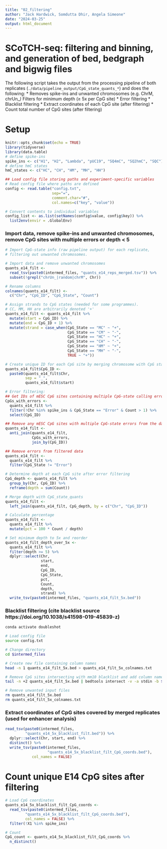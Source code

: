 ```yaml
---
title: "02_filtering"
author: "Jack Hardwick, Somdutta Dhir, Angela Simeone"
date: "2024-03-25"
output: html_document
---
```


# SCoTCH-seq: filtering and binning, and generation of bed, bedgraph and bigwig files

The following script takes the output from the processing pipeline of both replicates (`./data/pipeline_output/CpG_state_quants_*`) and does the following:
* Removes spike-ins and unwanted chromosomes (e.g. ChrM, chrUn_*)
* Filters for minimum depth (≥ 5x per CpG site)
* Error filtering 
* Blacklist filtering
* Extract coordinates of each CpG site (after filtering)
* Count total number of CpG sites (after filtering)


# Setup
```r
knitr::opts_chunk$set(echo = TRUE)
library(tidyverse)
library(data.table)
# define spike-ins
spike_ins <- c("H1", "H2", "Lambda", "pUC19", "SQ4mC", "SQ2hmC", "SQC")
# define hmC states
hmC_states <- c("HC", "CH", "HM", "MH", "HH")

## Load config file storing paths and experiment-specific variables
# Read config file where paths are defined
config <- read.table("config.txt", 
                     sep="=", 
                     comment.char="#", 
                     col.names=c("key", "value"))

# Convert contents to individual variables
config_list <- as.list(setNames(config$value, config$key)) %>%
  list2env(envir = .GlobalEnv)
```

### Import data, remove spike-ins and unwanted chromosomes, remove CpG sites with multiple errors or depth < 5
```r
# Import CpG-state info (raw pipeline output) for each replicate,
# filtering out unwanted chromosomes.

# Import data and remove unwanted chromosomes
quants_e14_filt <-
  read_tsv(paste0(intermed_files, "quants_e14_reps_merged.tsv")) %>%
  subset(!grepl("chrUn_|random|chrM", Chr))

# Rename columns
colnames(quants_e14_filt) <-
  c("Chr", "CpG_ID", "CpG_State", "Count")

# Assign strands to CpG states (needed for some programmes).
# CC, MM, HH are arbitrarily denoted '+'
quants_e14_filt <- quants_e14_filt %>%
  mutate(start = CpG_ID) %>%
  mutate(end = CpG_ID + 1) %>%
  mutate(strand = case_when(CpG_State == "MC" ~ "+",
                            CpG_State == "CM" ~ "-",
                            CpG_State == "HC" ~ "+",
                            CpG_State == "CH" ~ "-",
                            CpG_State == "HM" ~ "+",
                            CpG_State == "MH" ~ "-",
                            TRUE ~ "+"))

# Create unique ID for each CpG site by merging chromosome with CpG start coord
quants_e14_filt$CpG_ID <-
  paste0(quants_e14_filt$Chr,
         sep = "_",
         quants_e14_filt$start)

# Error filtering:
## Get IDs of mESC CpG sites containing multiple CpG-state calling errors
CpGs_with_errors <-
  quants_e14_filt %>%
  filter(!Chr %in% spike_ins & CpG_State == "Error" & Count > 1) %>%
  select(CpG_ID)

## Remove any mESC CpG sites with multiple CpG-state errors from the data
quants_e14_filt <-
  anti_join(quants_e14_filt,
            CpGs_with_errors,
            join_by(CpG_ID))

## Remove errors from filtered data
quants_e14_filt <-
  quants_e14_filt %>%
  filter(CpG_State != "Error")

# Determine depth at each CpG site after error filtering
CpG_depth <- quants_e14_filt %>%
  group_by(Chr, CpG_ID) %>%
  reframe(depth = sum(Count))

# Merge depth with CpG_state_quants
quants_e14_filt <-
  left_join(quants_e14_filt, CpG_depth, by = c("Chr", "CpG_ID"))

# Calculate percentage
quants_e14_filt <-
  quants_e14_filt %>%
  mutate(pct = 100 * Count / depth)

# Set minimum depth to 5x and reorder
quants_e14_filt_depth_over_5x <-
  quants_e14_filt %>%
  filter(depth >= 5) %>%
  dplyr::select(Chr,
                start,
                end,
                CpG_ID,
                CpG_State,
                pct,
                Count,
                depth,
                strand) %>%
  write_tsv(paste0(intermed_files, "quants_e14_filt_5x.bed"))
```

### Blacklist filtering (cite blacklist source https://doi.org/10.1038/s41598-019-45839-z)
```zsh
conda activate doubleshot

# Load config file
source config.txt

# Change directory
cd $intermed_files

# Create new file containing column names
head -n 1 quants_e14_filt_5x.bed > quants_e14_filt_5x_colnames.txt

# Remove CpG sites intersecting with mm10 blacklist and add column names to output
tail -n +2 quants_e14_filt_5x.bed | bedtools intersect -v -a stdin -b ${misc_files}mm10-blacklist.v2.bed | bedtools sort -i stdin | cat quants_e14_filt_5x_colnames.txt - > quants_e14_5x_blacklist_filt.bed

# Remove unwanted input files
rm quants_e14_filt_5x.bed 
rm quants_e14_filt_5x_colnames.txt
```

### Extract coordinates of CpG sites covered by merged replicates (used for enhancer analysis)
```r
read_tsv(paste0(intermed_files,
         "quants_e14_5x_blacklist_filt.bed")) %>%
  dplyr::select(Chr, start, end) %>%
  distinct() %>%
  write_tsv(paste0(intermed_files,
                   "quants_e14_5x_blacklist_filt_CpG_coords.bed"),
            col_names = FALSE)
```

# Count unique E14 CpG sites after filtering
```r
# Load CpG coordinates
quants_e14_5x_blacklist_filt_CpG_coords <- 
  read_tsv(paste0(intermed_files,
         "quants_e14_5x_blacklist_filt_CpG_coords.bed"),
         col_names = FALSE) %>%
  filter(!X1 %in% spike_ins)

# Count
CpG_count <- quants_e14_5x_blacklist_filt_CpG_coords %>%
  n_distinct() 
```
